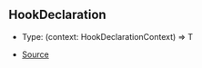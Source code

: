 ## HookDeclaration

- Type: (context: HookDeclarationContext) => T

- [Source](https://github.com/Androz2091/discord-player/blob/e2a9cfc/packages/discord-player/src/hooks/common.ts#L22)